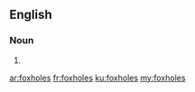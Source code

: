 ==English==

===Noun===
{{head|en|plural}}

# {{plural of|foxhole|lang=en}}

[[ar:foxholes]]
[[fr:foxholes]]
[[ku:foxholes]]
[[my:foxholes]]